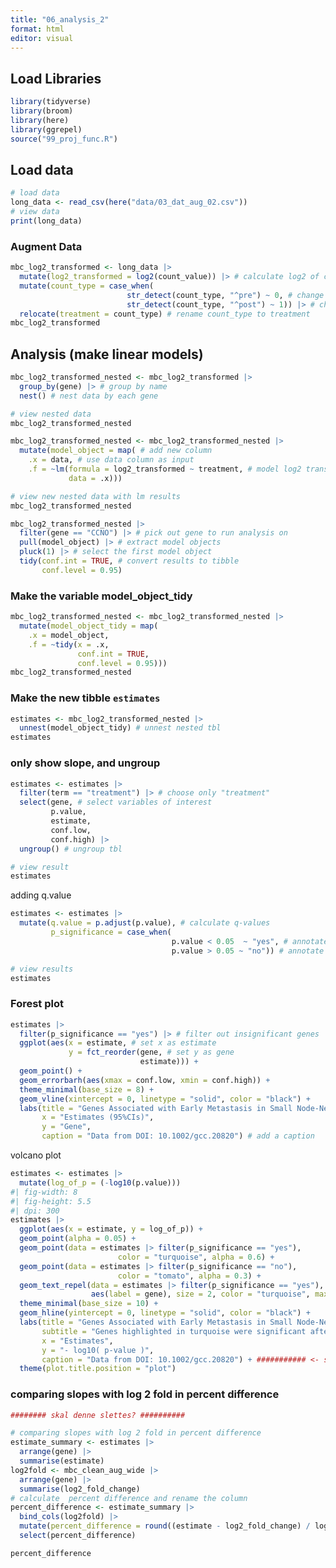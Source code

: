 ```yaml
---
title: "06_analysis_2"
format: html
editor: visual
---
```


## Load Libraries

```r
library(tidyverse)
library(broom)
library(here)
library(ggrepel)
source("99_proj_func.R")
```

## Load data

```r
# load data
long_data <- read_csv(here("data/03_dat_aug_02.csv"))
# view data
print(long_data)
```

### Augment Data

```r
mbc_log2_transformed <- long_data |>
  mutate(log2_transformed = log2(count_value)) |> # calculate log2 of counts
  mutate(count_type = case_when(
                          str_detect(count_type, "^pre") ~ 0, # change "pre" to 0
                          str_detect(count_type, "^post") ~ 1)) |> # change "post" to 1
  relocate(treatment = count_type) # rename count_type to treatment 
mbc_log2_transformed
```

## Analysis (make linear models)

```r
mbc_log2_transformed_nested <- mbc_log2_transformed |> 
  group_by(gene) |> # group by name
  nest() # nest data by each gene

# view nested data
mbc_log2_transformed_nested
```

```r
mbc_log2_transformed_nested <- mbc_log2_transformed_nested |> 
  mutate(model_object = map( # add new column 
    .x = data, # use data column as input
    .f = ~lm(formula = log2_transformed ~ treatment, # model log2 transformed values based on treatment
             data = .x)))

# view new nested data with lm results
mbc_log2_transformed_nested
```

```r
mbc_log2_transformed_nested |>
  filter(gene == "CCNO") |> # pick out gene to run analysis on
  pull(model_object) |> # extract model objects
  pluck(1) |> # select the first model object
  tidy(conf.int = TRUE, # convert results to tibble
       conf.level = 0.95)
```

### Make the variable model_object_tidy

```r
mbc_log2_transformed_nested <- mbc_log2_transformed_nested |> 
  mutate(model_object_tidy = map(
    .x = model_object,
    .f = ~tidy(x = .x,
               conf.int = TRUE,
               conf.level = 0.95)))
mbc_log2_transformed_nested
```

### Make the new tibble **`estimates`**

```r
estimates <- mbc_log2_transformed_nested |> 
  unnest(model_object_tidy) # unnest nested tbl
estimates
```

### only show slope, and ungroup

```r
estimates <- estimates |> 
  filter(term == "treatment") |> # choose only "treatment"
  select(gene, # select variables of interest
         p.value, 
         estimate, 
         conf.low, 
         conf.high) |> 
  ungroup() # ungroup tbl

# view result
estimates
```

adding q.value

```r
estimates <- estimates |> 
  mutate(q.value = p.adjust(p.value), # calculate q-values 
         p_significance = case_when(
                                    p.value < 0.05  ~ "yes", # annotate p-value below 0,05 to "yes"
                                    p.value > 0.05 ~ "no")) # annotate p-value above 0,05 to "no"

# view results
estimates
```

### Forest plot

```r

estimates |> 
  filter(p_significance == "yes") |> # filter out insignificant genes
  ggplot(aes(x = estimate, # set x as estimate 
             y = fct_reorder(gene, # set y as gene 
                             estimate))) +
  geom_point() +
  geom_errorbarh(aes(xmax = conf.low, xmin = conf.high)) +
  theme_minimal(base_size = 8) +
  geom_vline(xintercept = 0, linetype = "solid", color = "black") +
  labs(title = "Genes Associated with Early Metastasis in Small Node-Negative Breast Carcinoma",
       x = "Estimates (95%CIs)",
       y = "Gene",
       caption = "Data from DOI: 10.1002/gcc.20820") # add a caption
```

volcano plot

```r
estimates <- estimates |> 
  mutate(log_of_p = (-log10(p.value)))
#| fig-width: 8
#| fig-height: 5.5
#| dpi: 300
estimates |> 
  ggplot(aes(x = estimate, y = log_of_p)) +
  geom_point(alpha = 0.05) +
  geom_point(data = estimates |> filter(p_significance == "yes"), 
                        color = "turquoise", alpha = 0.6) +
  geom_point(data = estimates |> filter(p_significance == "no"), 
                        color = "tomato", alpha = 0.3) +
  geom_text_repel(data = estimates |> filter(p_significance == "yes"), 
                  aes(label = gene), size = 2, color = "turquoise", max.overlaps = 50) +
  theme_minimal(base_size = 10) +
  geom_hline(yintercept = 0, linetype = "solid", color = "black") +
  labs(title = "Genes Associated with Early Metastasis in Small Node-Negative Breast Carcinoma",
       subtitle = "Genes highlighted in turquoise were significant after multiple testing correction",
       x = "Estimates",
       y = "- log10( p-value )",
       caption = "Data from DOI: 10.1002/gcc.20820") + ########### <- skal dette slettes?
  theme(plot.title.position = "plot")
```

### comparing slopes with log 2 fold in percent difference

```r

######## skal denne slettes? ##########

# comparing slopes with log 2 fold in percent difference
estimate_summary <- estimates |>
  arrange(gene) |> 
  summarise(estimate)
log2fold <- mbc_clean_aug_wide |> 
  arrange(gene) |> 
  summarise(log2_fold_change)
# calculate  percent difference and rename the column
percent_difference <- estimate_summary |> 
  bind_cols(log2fold) |> 
  mutate(percent_difference = round((estimate - log2_fold_change) / log2_fold_change * 100, 2)) %>%
  select(percent_difference)

percent_difference


```
